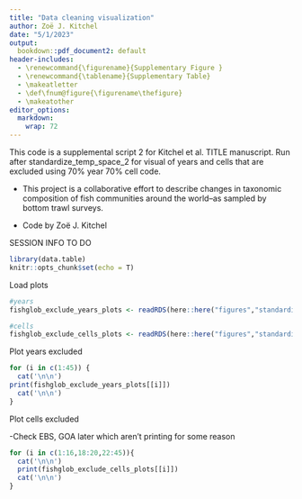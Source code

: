 ```yaml
---
title: "Data cleaning visualization"
author: Zoë J. Kitchel
date: "5/1/2023"
output: 
  bookdown::pdf_document2: default
header-includes: 
  - \renewcommand{\figurename}{Supplementary Figure }
  - \renewcommand{\tablename}{Supplementary Table}
  - \makeatletter
  - \def\fnum@figure{\figurename\thefigure}
  - \makeatother
editor_options: 
  markdown: 
    wrap: 72
---
```


This code is a supplemental script 2 for Kitchel et al. TITLE manuscript. Run after standardize_temp_space_2 for visual of years and cells that are excluded using 70% year 70% cell code.

- This project is a collaborative effort to describe changes in taxonomic composition  of fish communities around the world--as sampled by bottom trawl surveys.

- Code by Zoë J. Kitchel

SESSION INFO TO DO

```r
library(data.table)
knitr::opts_chunk$set(echo = T)

```

Load plots
```r
#years
fishglob_exclude_years_plots <- readRDS(here::here("figures","standardization","fishglob_exclude_years_plots.Rds"))

#cells
fishglob_exclude_cells_plots <- readRDS(here::here("figures","standardization","fishglob_exclude_cells_plots.Rds"))
```


Plot years excluded
```r
for (i in c(1:45)) {
  cat('\n\n') 
print(fishglob_exclude_years_plots[[i]])
  cat('\n\n') 
}

```

Plot cells excluded

-Check EBS, GOA later which aren't printing for some reason
```r
for (i in c(1:16,18:20,22:45)){
  cat('\n\n')
  print(fishglob_exclude_cells_plots[[i]])
  cat('\n\n')
}

```

